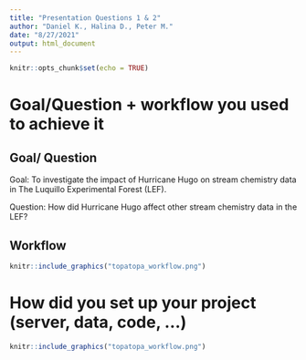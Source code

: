 ```yaml
---
title: "Presentation Questions 1 & 2"
author: "Daniel K., Halina D., Peter M."
date: "8/27/2021"
output: html_document
---
```


```r
knitr::opts_chunk$set(echo = TRUE)
```

# Goal/Question + workflow you used to achieve it

## Goal/ Question

Goal: To investigate the impact of Hurricane Hugo on stream chemistry data in The Luquillo Experimental Forest (LEF).

Question: How did Hurricane Hugo affect other stream chemistry data in the LEF?

## Workflow

```r
knitr::include_graphics("topatopa_workflow.png")
```

# How did you set up your project (server, data, code, …)

```r

knitr::include_graphics("topatopa_workflow.png")

```

